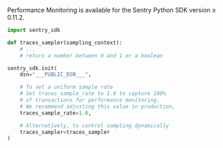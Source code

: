 Performance Monitoring is available for the Sentry Python SDK version ≥ 0.11.2.

```python
import sentry_sdk

def traces_sampler(sampling_context):
    # ...
    # return a number between 0 and 1 or a boolean

sentry_sdk.init(
    dsn="___PUBLIC_DSN___",

    # To set a uniform sample rate
    # Set traces_sample_rate to 1.0 to capture 100%
    # of transactions for performance monitoring.
    # We recommend adjusting this value in production,
    traces_sample_rate=1.0,

    # Alternatively, to control sampling dynamically
    traces_sampler=traces_sampler
)
```
